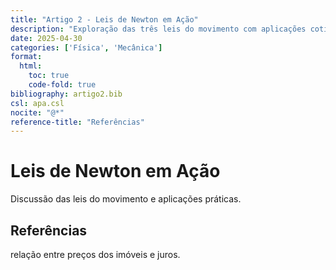 ```yaml
---
title: "Artigo 2 - Leis de Newton em Ação"
description: "Exploração das três leis do movimento com aplicações cotidianas e simulações computacionais."
date: 2025-04-30
categories: ['Física', 'Mecânica']
format:
  html:
    toc: true
    code-fold: true
bibliography: artigo2.bib
csl: apa.csl
nocite: "@*"
reference-title: "Referências"
---
```


# Leis de Newton em Ação

Discussão das leis do movimento e aplicações práticas.

## Referências
relação entre preços dos imóveis e juros.